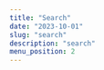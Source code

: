```yaml
---
title: "Search"
date: "2023-10-01"
slug: "search"
description: "search"
menu_position: 2
---
```



<div className="row">
  <div className="col-sm-4">
    <Search
      dataFile="static/data/f_persone.csv"
      fieldList={{
        Item_Label: "nome_e_cognome",
        Site_Name: "note_sul_personaggio",
        Site_Description: "biografia_sintetica",
      }}
    />
  </div>
  <div className="col-sm-8">
    <Search
      dataFile="static/data/f_persone.csv"
      fieldList={{
       Item_Label: "nome_e_cognome",
        Site_Name: "note_sul_personaggio",
        Site_Description: "biografia_sintetica",
      }}
    />
  </div>
</div>

